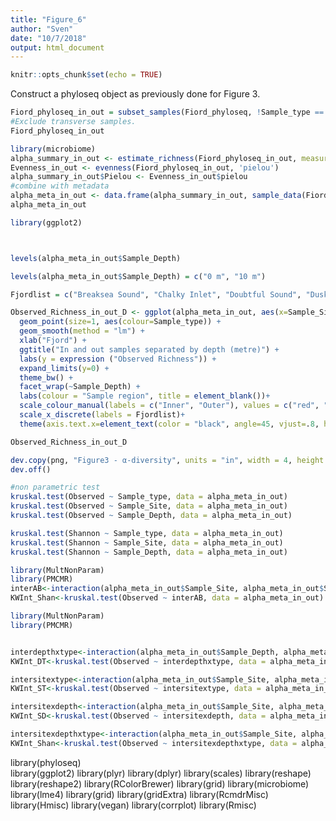 ```yaml
---
title: "Figure_6"
author: "Sven"
date: "10/7/2018"
output: html_document
---
```


```r
knitr::opts_chunk$set(echo = TRUE)
```
Construct a phyloseq object as previously done for Figure 3.

```r

Fiord_phyloseq_in_out = subset_samples(Fiord_phyloseq, !Sample_type == "Transverse")
#Exclude transverse samples.
Fiord_phyloseq_in_out
```

```r
library(microbiome)
alpha_summary_in_out <- estimate_richness(Fiord_phyloseq_in_out, measures = c("Observed", "Shannon"))
Evenness_in_out <- evenness(Fiord_phyloseq_in_out, 'pielou')
alpha_summary_in_out$Pielou <- Evenness_in_out$pielou
#combine with metadata
alpha_meta_in_out <- data.frame(alpha_summary_in_out, sample_data(Fiord_phyloseq_in_out))
alpha_meta_in_out
```
```r
library(ggplot2)



levels(alpha_meta_in_out$Sample_Depth)

levels(alpha_meta_in_out$Sample_Depth) = c("0 m", "10 m")

Fjordlist = c("Breaksea Sound", "Chalky Inlet", "Doubtful Sound", "Dusky Sound", "Wet Jacket Arm")

Observed_Richness_in_out_D <- ggplot(alpha_meta_in_out, aes(x=Sample_Site, y=Observed)) + 
  geom_point(size=1, aes(colour=Sample_type)) +
  geom_smooth(method = "lm") +         
  xlab("Fjord") +
  ggtitle("In and out samples separated by depth (metre)") +
  labs(y = expression ("Observed Richness")) +
  expand_limits(y=0) +                        
  theme_bw() +
  facet_wrap(~Sample_Depth) +
  labs(colour = "Sample region", title = element_blank())+
  scale_colour_manual(labels = c("Inner", "Outer"), values = c("red", "blue"))+
  scale_x_discrete(labels = Fjordlist)+
  theme(axis.text.x=element_text(color = "black", angle=45, vjust=.8, hjust=0.8))

Observed_Richness_in_out_D

dev.copy(png, "Figure3 - α-diversity", units = "in", width = 4, height = 3.2, res = 500)
dev.off()
```
```r
#non parametric test
kruskal.test(Observed ~ Sample_type, data = alpha_meta_in_out)
kruskal.test(Observed ~ Sample_Site, data = alpha_meta_in_out)
kruskal.test(Observed ~ Sample_Depth, data = alpha_meta_in_out)

kruskal.test(Shannon ~ Sample_type, data = alpha_meta_in_out)
kruskal.test(Shannon ~ Sample_Site, data = alpha_meta_in_out)
kruskal.test(Shannon ~ Sample_Depth, data = alpha_meta_in_out)
```
```r
library(MultNonParam)
library(PMCMR)
interAB<-interaction(alpha_meta_in_out$Sample_Site, alpha_meta_in_out$Sample_Depth, alpha_meta_in_out$Sample_type)
KWInt_Shan<-kruskal.test(Observed ~ interAB, data = alpha_meta_in_out)

```
```r
library(MultNonParam)
library(PMCMR)


interdepthxtype<-interaction(alpha_meta_in_out$Sample_Depth, alpha_meta_in_out$Sample_type)
KWInt_DT<-kruskal.test(Observed ~ interdepthxtype, data = alpha_meta_in_out)

intersitextype<-interaction(alpha_meta_in_out$Sample_Site, alpha_meta_in_out$Sample_type)
KWInt_ST<-kruskal.test(Observed ~ intersitextype, data = alpha_meta_in_out)

intersitexdepth<-interaction(alpha_meta_in_out$Sample_Site, alpha_meta_in_out$Sample_Depth)
KWInt_SD<-kruskal.test(Observed ~ intersitexdepth, data = alpha_meta_in_out)

intersitexdepthxtype<-interaction(alpha_meta_in_out$Sample_Site, alpha_meta_in_out$Sample_Depth, alpha_meta_in_out$Sample_type)
KWInt_Shan<-kruskal.test(Observed ~ intersitexdepthxtype, data = alpha_meta_in_out)

```
library(phyloseq)  
library(ggplot2)
library(plyr)
library(dplyr)
library(scales)
library(reshape)
library(reshape2)
library(RColorBrewer)
library(grid)
library(microbiome)
library(lme4)
library(grid)
library(gridExtra)
library(RcmdrMisc)
library(Hmisc)
library(vegan)
library(corrplot)
library(Rmisc)